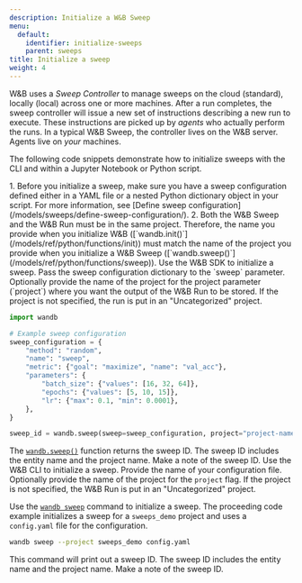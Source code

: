 ```yaml
---
description: Initialize a W&B Sweep
menu:
  default:
    identifier: initialize-sweeps
    parent: sweeps
title: Initialize a sweep
weight: 4
---
```


W&B uses a _Sweep Controller_ to manage sweeps on the cloud (standard), locally (local) across one or more machines. After a run completes, the sweep controller will issue a new set of instructions describing a new run to execute. These instructions are picked up by _agents_ who actually perform the runs. In a typical W&B Sweep, the controller lives on the W&B server. Agents live on _your_ machines.

The following code snippets demonstrate how to initialize sweeps with the CLI and within a Jupyter Notebook or Python script.

<Warning>
1. Before you initialize a sweep, make sure you have a sweep configuration defined either in a YAML file or a nested Python dictionary object in your script. For more information, see [Define sweep configuration](/models/sweeps/define-sweep-configuration/).
2. Both the W&B Sweep and the W&B Run must be in the same project. Therefore, the name you provide when you initialize W&B ([`wandb.init()`](/models/ref/python/functions/init)) must match the name of the project you provide when you initialize a W&B Sweep ([`wandb.sweep()`](/models/ref/python/functions/sweep)).
</Warning>


<Tabs>
<Tab title="Python script or notebook">
Use the W&B SDK to initialize a sweep. Pass the sweep configuration dictionary to the `sweep` parameter. Optionally provide the name of the project for the project parameter (`project`) where you want the output of the W&B Run to be stored. If the project is not specified, the run is put in an "Uncategorized" project.

```python
import wandb

# Example sweep configuration
sweep_configuration = {
    "method": "random",
    "name": "sweep",
    "metric": {"goal": "maximize", "name": "val_acc"},
    "parameters": {
        "batch_size": {"values": [16, 32, 64]},
        "epochs": {"values": [5, 10, 15]},
        "lr": {"max": 0.1, "min": 0.0001},
    },
}

sweep_id = wandb.sweep(sweep=sweep_configuration, project="project-name")
```

The [`wandb.sweep()`](/models/ref/python/functions/sweep) function returns the sweep ID. The sweep ID includes the entity name and the project name. Make a note of the sweep ID.
</Tab>
<Tab title="CLI">
Use the W&B CLI to initialize a sweep. Provide the name of your configuration file. Optionally provide the name of the project for the `project` flag. If the project is not specified, the W&B Run is put in an "Uncategorized" project.

Use the [`wandb sweep`](/models/ref/cli/wandb-sweep) command to initialize a sweep. The proceeding code example initializes a sweep for a `sweeps_demo` project and uses a `config.yaml` file for the configuration.

```bash
wandb sweep --project sweeps_demo config.yaml
```

This command will print out a sweep ID. The sweep ID includes the entity name and the project name. Make a note of the sweep ID.
</Tab>
</Tabs>

